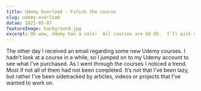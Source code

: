 ```yaml
---
title: Udemy Overload - Finish the course
slug: udemy-overload
datae: 2021-05-07
featureImage: background.jpg
excerpt: Oh wow, Udemy has a sale!  All courses are $9.95.  I'll pick up a couple of them. - We've all been there.
---
```

The other day I received an email regarding some new Udemy courses.  I hadn’t look at a course in a while, so I jumped on to my Udemy account to see what I’ve purchased.  As I went through the courses I noticed a trend.
Most if not all of them had not been completed.  It’s not that I’ve been lazy, but rather I’ve been sidetracked by articles, videos or projects that I’ve wanted to work on. 